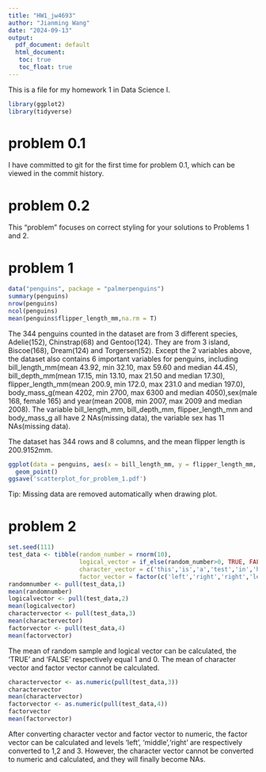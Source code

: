 ```yaml
---
title: "HW1_jw4693"
author: "Jianming Wang"
date: "2024-09-13"
output:
  pdf_document: default
  html_document: 
   toc: true
   toc_float: true
---
```


This is a file for my homework 1 in Data Science I.

```r
library(ggplot2)
library(tidyverse)
```

# problem 0.1

I have committed to git for the first time for problem 0.1, which can be viewed in the commit history.

# problem 0.2

This “problem” focuses on correct styling for your solutions to Problems 1 and 2.

# problem 1

```r
data("penguins", package = "palmerpenguins")
summary(penguins)
nrow(penguins)
ncol(penguins)
mean(penguins$flipper_length_mm,na.rm = T)
```

The 344 penguins counted in the dataset are from 3 different species, Adelie(152), Chinstrap(68) and Gentoo(124). They are from 3 island, Biscoe(168), Dream(124) and Torgersen(52). Except the 2 variables above, the dataset also contains 6 important variables for penguins, including bill_length_mm(mean 43.92, min 32.10, max 59.60 and median 44.45), bill_depth_mm(mean 17.15, min 13.10, max 21.50 and median 17.30), flipper_length_mm(mean 200.9, min 172.0, max 231.0 and median 197.0), body_mass_g(mean 4202, min 2700, max 6300 and median 4050),sex(male 168, female 165) and year(mean 2008, min 2007, max 2009 and median 2008). The variable bill_length_mm, bill_depth_mm, flipper_length_mm and body_mass_g all have 2 NAs(missing data), the variable sex has 11 NAs(missing data).

The dataset has 344 rows and 8 columns, and the mean flipper length is 200.9152mm.

```r
ggplot(data = penguins, aes(x = bill_length_mm, y = flipper_length_mm, colour = species))+
  geom_point()
ggsave('scatterplot_for_problem_1.pdf')

```

Tip: Missing data are removed automatically when drawing plot.

# problem 2

```r
set.seed(111)
test_data <- tibble(random_number = rnorm(10),
                    logical_vector = if_else(random_number>0, TRUE, FALSE),
                    character_vector = c('this','is','a','test','in','hw1','problem2','for','mean','value'),
                    factor_vector = factor(c('left','right','right','left','middle','middle','middle','left','left','right'),levels = c('left','middle','right')))
randomnumber <- pull(test_data,1)
mean(randomnumber)
logicalvector <- pull(test_data,2)
mean(logicalvector)
charactervector <- pull(test_data,3)
mean(charactervector)
factorvector <- pull(test_data,4)
mean(factorvector)
```

The mean of random sample and logical vector can be calculated, the 'TRUE' and 'FALSE' respectively equal 1 and 0. The mean of character vector and factor vector cannot be calculated.

```r
charactervector <- as.numeric(pull(test_data,3))
charactervector
mean(charactervector)
factorvector <- as.numeric(pull(test_data,4))
factorvector
mean(factorvector)
```

After converting character vector and factor vector to numeric, the factor vector can be calculated and levels 'left', 'middle','right' are respectively converted to 1,2 and 3. However, the character vector cannot be converted to numeric and calculated, and they will finally become NAs.
